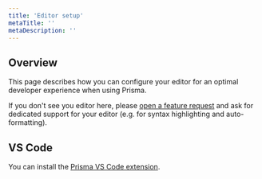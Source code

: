 ```yaml
---
title: 'Editor setup'
metaTitle: ''
metaDescription: ''
---
```


## Overview

This page describes how you can configure your editor for an optimal developer experience when using Prisma.

If you don't see you editor here, please [open a feature request]() and ask for dedicated support for your editor (e.g. for syntax highlighting and auto-formatting).

## VS Code

You can install the [Prisma VS Code extension]().